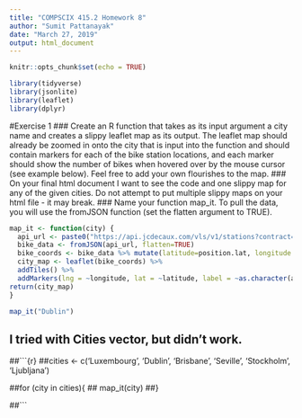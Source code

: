 ```yaml
---
title: "COMPSCIX 415.2 Homework 8"
author: "Sumit Pattanayak"
date: "March 27, 2019"
output: html_document
---
```


```r
knitr::opts_chunk$set(echo = TRUE)
```
```r
library(tidyverse)
library(jsonlite)
library(leaflet)
library(dplyr)
```
#Exercise 1
### Create an R function that takes as its input argument a city name and creates a slippy leaflet map as its output. The leaflet map should already be zoomed in onto the city that is input into the function and should contain markers for each of the bike station locations, and each marker should show the number of bikes when hovered over by the mouse cursor (see example below). Feel free to add your own flourishes to the map.
### On your final html document I want to see the code and one slippy map for any of the given cities. Do not attempt to put multiple slippy maps on your html file - it may break.
### Name your function map_it. To pull the data, you will use the fromJSON function (set the flatten argument to TRUE).

```r
map_it <- function(city) {
  api_url <- paste0("https://api.jcdecaux.com/vls/v1/stations?contract=", city,"&apiKey=e83f028e266f4c9f136710353a451285e3c641e8")
  bike_data <- fromJSON(api_url, flatten=TRUE)
  bike_coords <- bike_data %>% mutate(latitude=position.lat, longitude = position.lng)
  city_map <- leaflet(bike_coords) %>% 
  addTiles() %>%
  addMarkers(lng = ~longitude, lat = ~latitude, label = ~as.character(available_bikes), data = bike_coords)
return(city_map)
}
```

```r
map_it("Dublin")
```

## I tried with Cities vector, but didn't work.
##```{r}
##cities <- c('Luxembourg', 'Dublin', 'Brisbane', 'Seville', 'Stockholm', 'Ljubljana')

##for (city in cities){
##  map_it(city)
##}

##```
